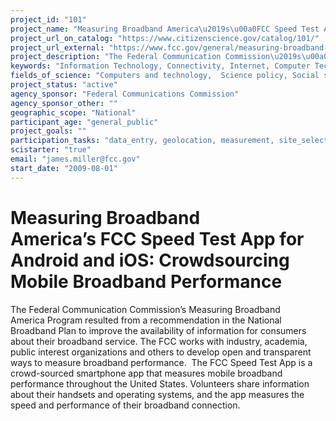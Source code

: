 ```yaml
---
project_id: "101"
project_name: "Measuring Broadband America\u2019s\u00a0FCC Speed Test App\u00a0for Android and iOS: Crowdsourcing Mobile Broadband Performance"
project_url_on_catalog: "https://www.citizenscience.gov/catalog/101/"
project_url_external: "https://www.fcc.gov/general/measuring-broadband-america"
project_description: "The Federal Communication Commission\u2019s\u00a0Measuring Broadband America\u00a0Program resulted from a recommendation in the National Broadband Plan to improve the availability of information for consumers about their broadband service. The FCC works with industry, academia, public interest organizations and others to develop open and transparent ways to measure broadband performance.\u00a0 The\u00a0FCC Speed Test App\u00a0is a crowd-sourced smartphone app that measures mobile broadband performance throughout the United States. Volunteers share information about their handsets and operating systems, and the app measures the speed and performance of their broadband connection."
keywords: "Information Technology, Connectivity, Internet, Computer Technology, National Planning, Infrastructure, Public-Private Partnership, Open Access, Broadband"
fields_of_science: "Computers and technology,  Science policy, Social science, Disaster response"
project_status: "active"
agency_sponsor: "Federal Communications Commission"
agency_sponsor_other: ""
geographic_scope: "National"
participant_age: "general_public"
project_goals: ""
participation_tasks: "data_entry, geolocation, measurement, site_selection_description, download_sw"
scistarter: "true"
email: "james.miller@fcc.gov"
start_date: "2009-08-01"
---
```


# Measuring Broadband America’s FCC Speed Test App for Android and iOS: Crowdsourcing Mobile Broadband Performance

The Federal Communication Commission’s Measuring Broadband America Program resulted from a recommendation in the National Broadband Plan to improve the availability of information for consumers about their broadband service. The FCC works with industry, academia, public interest organizations and others to develop open and transparent ways to measure broadband performance.  The FCC Speed Test App is a crowd-sourced smartphone app that measures mobile broadband performance throughout the United States. Volunteers share information about their handsets and operating systems, and the app measures the speed and performance of their broadband connection.
